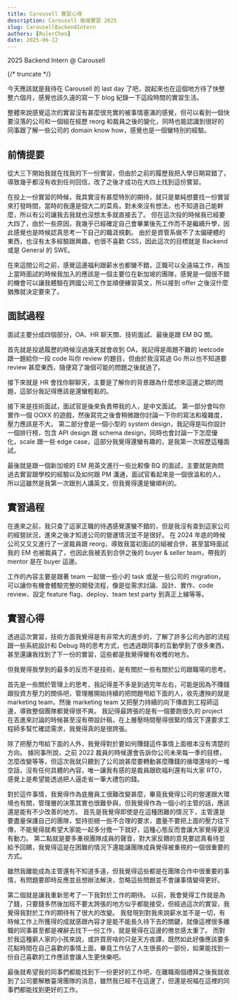```yaml
---
title: Carousell 實習心得
description: Carousell 後端實習 2025
slug: CarousellBackendIntern
authors: [RulerChen]
date: 2025-06-12
---
```


2025 Backend Intern @ Carousell

{/* truncate */}

今天應該就是我待在 Carousell 的 last day 了吧，說起來也在這個地方待了快整整六個月，感覺也該久違的寫一下 blog 紀錄一下這段時間的實習生活。

整體來說感覺這次的實習沒有甚麼很充實的被事情塞滿的感覺，但可以看到一個快要沒落的公司和一個組在經歷 reorg 和裁員之後的變化，同時也能認識到很好的同事跟了解一些公司的 domain know how，感覺也是一個蠻特別的經驗。

<ImageModal src="/img/blog/carousell-1.jpg" caption="Carousell mission in the office" />

## 前情提要

從大三下開始我就在找我的下一份實習，但由於之前的履歷我把入學日期寫錯了，導致幾乎都沒有收到任何回信，改了之後才成功在大四上找到這份實習。

在投上一份實習的時候，我其實沒有甚麼特別的期待，就只是單純想要找一份實習來打發時間，當時的我還是個大二的菜鳥，對未來沒有想法，也不知道自己能幹麼，所以有公司讓我去我就也沒想太多就直接去了。
但在這次投的時候我已經要大四了，由於一些原因，我幾乎已經確定自己會畢業後先工作而不是繼續升學，因此感覺也是時候認真思考一下自己的職涯規劃。
由於是資管系做不了太偏硬體的東西，也沒有太多經驗跟興趣，也很不喜歡 CSS，因此這次的目標就是 Backend 或是 General 的 SWE。

在來這間公司之前，感覺這邊福利跟薪水也都蠻不錯，正職可以全遠端工作，再加上當時面試的時候我加入的應該是一個主要位在新加坡的團隊，感覺是一個很不錯的機會可以讓我體驗在跨國公司工作並順便練習英文，所以接到 offer 之後沒什麼猶豫就決定要來了。

## 面試過程

面試主要分成四個部分，OA、HR 聊天關、技術面試、最後是跟 EM BQ 關。

首先就是投遞履歷的時候沒過幾天就會收到 OA，我記得是兩題不難的 leetcode 跟一題給你一段 code 叫你 review 的題目，但由於我沒寫過 Go 所以也不知道要 review 甚麼東西，隨便寫了幾個可能的問題之後就過了。

接下來就是 HR 會找你聊聊天，主要是了解你的背景跟為什麼想來這邊之類的問題，這部分我記得應該是還蠻輕鬆的。

接下來是技術面試，面試官是後來負責帶我的人，是中文面試。
第一部分會叫你實作一個 OOXX 的遊戲，然後寫完之後會稍微跟你討論一下你的寫法和複雜度，壓力應該是不大。
第二部分會是一個小型的 system design，我記得是叫你設計一個排行榜，包含 API design 跟 schema design，同時也會討論一下怎麼優化，scale 跟一些 edge case，這部分我覺得還蠻有趣的，是我第一次經歷這種面試。

最後就是跟一個新加坡的 EM 用英文進行一些比較像 BQ 的面試，主要就是詢問過去實習跟學校的經驗以及如何跟 PM 溝通，面試官看起來是一個很溫和的人，所以這雖然是我第一次跟別人講英文，但我覺得還是蠻順利的。

## 實習過程

在進來之前，我只查了這家正職的待遇感覺還蠻不錯的，但是我沒有查到這家公司的經營狀況，進來之後才知道公司的營運情況並不是很好。
在 2024 年底的時候公司又又又進行了一波裁員跟 reorg，導致我當初面試的組被合併，甚至當時面試我的 EM 也被裁員了，也因此我被丟到合併之後的 buyer & seller team，帶我的 mentor 是在 buyer 這邊。

工作的內容主要是跟著 team 一起做一些小的 task 或是一些公司的 migration，可以讓你有機會體驗完整的開發流程，像是從需求討論、設計、實作、code review、設定 feature flag、deploy、team test party 到真正上線等等。

## 實習心得

透過這次實習，技術方面我覺得是有非常大的進步的，了解了許多公司內部的流程跟一些系統設計和 Debug 時的思考方式，也透過跟同事的互動學到了很多東西，甚至還讓我找到了下一份的實習，這些都是我覺得蠻有收穫的地方。

但我覺得我學到的最多的反而不是技術，是有關於一些有關於公司跟職場的思考。

首先是一些關於管理上的思考，我記得差不多是到過完年左右，可能是因為不賺錢跟投資方壓力的關係吧，管理層開始持續的把問題甩給下面的人，收先遭殃的就是 marketing team，然後 marketing team 又把壓力持續的向下傳直到工程師這邊，導致整個團隊都覺得很不爽。
我記得最誇張的是有一個要跑很久的 project 在丟進來討論的時候甚至沒有帶設計稿，在上層壓時間壓得很緊的情況下還要求工程師多幫忙確認需求，我覺得真的是很誇張。

除了把壓力甩給下面的人外，我覺得對於要如何賺錢這件事情上面根本沒有清楚的方向。
據同事所說，之前 2022 裁員的時候還會告訴你公司未來每一季的目標，怎麼改變等等，但這次我就只聽到了公司說甚麼要轉動甚麼賺錢的循環還啥的一堆空話，沒有任何具體的內容，唯一讓我有感的是裁員跟砍福利還有叫大家 RTO，感覺上是希望能透過把人逼走省一筆大禮包的錢。

對於這件事情，我覺得作為底層員工很難改變甚麼，畢竟我覺得公司的營運跟大環境也有關，管理層的決策其實也很難參與，但我覺得作為一個小的主管的話，應該還是能有不少改善的地方。
首先是我覺得即使是在這種困難的情況下，主管還是要盡量保護自己的團隊，堅持拒絕一些不合理的要求，盡量不要把上面的壓力往下傳，不能覺得就希望大家能一起多分擔一下就好，這種心態反而會讓大家覺得更沒有動力。
第二點就是要多重視團隊成員的聲音，對大家反饋的意見要認真看待並給予回饋，我覺得這是在困難的情況下還能讓團隊成員覺得被重視的一個很重要的方式。

雖然我離能成為主管還有不知道多遠，但我覺得這些都是在團隊合作中很重要的事情，有問題要即時反應並且想辦法解決，忽略這些問題並不會讓事情變得更好。

第二個就是讓我重新思考了一下我對於工作的期待。
以前，我會覺得工作就是為了錢，只要錢多然後加班不要太誇張的地方似乎都能接受，但經過這次的實習，我覺得我對於工作的期待有了很大的改變。
我發現到對我來說薪水並不是一切，有時候工作上所獲得的成就感跟內容才是能不能長久待下去的關鍵，就像這裡很多離職的同事甚至都是裸辭去找下一份工作，就是覺得在這邊的倦怠感太重了。
而對於我這種窮人家的小孩來說，或許買房啥的只是天方夜譚，既然如此好像應該要多花點時間在自己喜歡的事情上面，畢竟工作佔了人生很長的一部份，如果能找到一份自己喜歡的工作應該會讓人生更快樂吧。

最後就希望我的同事們都能找到下一份更好的工作吧，在離職兩個禮拜之後我就收到了公司要解散臺灣團隊的消息，雖然我已經不在這邊了，但還是祝福在這裡的同事們都能找到更好的工作。

